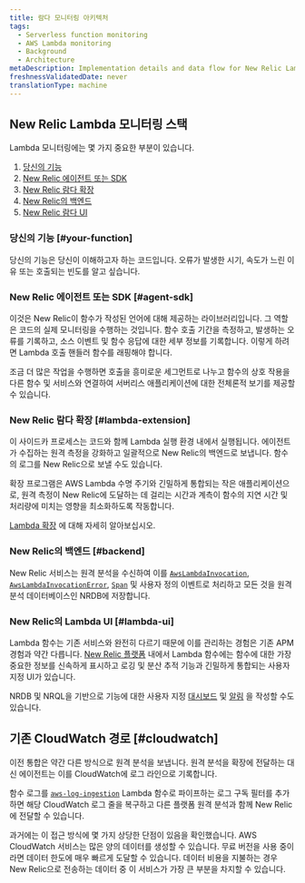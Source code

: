 ```yaml
---
title: 람다 모니터링 아키텍처
tags:
  - Serverless function monitoring
  - AWS Lambda monitoring
  - Background
  - Architecture
metaDescription: Implementation details and data flow for New Relic Lambda monitoring
freshnessValidatedDate: never
translationType: machine
---
```


## New Relic Lambda 모니터링 스택

Lambda 모니터링에는 몇 가지 중요한 부분이 있습니다.

1. [당신의 기능](#your-function)
2. [New Relic 에이전트 또는 SDK](#agent-sdk)
3. [New Relic 람다 확장](#lambda-extension)
4. [New Relic의 백엔드](#backend)
5. [New Relic 람다 UI](#lambda-ui)

### 당신의 기능 [#your-function]

당신의 기능은 당신이 이해하고자 하는 코드입니다. 오류가 발생한 시기, 속도가 느린 이유 또는 호출되는 빈도를 알고 싶습니다.

### New Relic 에이전트 또는 SDK [#agent-sdk]

이것은 New Relic이 함수가 작성된 언어에 대해 제공하는 라이브러리입니다. 그 역할은 코드의 실제 모니터링을 수행하는 것입니다. 함수 호출 기간을 측정하고, 발생하는 오류를 기록하고, 소스 이벤트 및 함수 응답에 대한 세부 정보를 기록합니다. 이렇게 하려면 Lambda 호출 핸들러 함수를 래핑해야 합니다.

조금 더 많은 작업을 수행하면 호출을 흥미로운 세그먼트로 나누고 함수의 상호 작용을 다른 함수 및 서비스와 연결하여 서버리스 애플리케이션에 대한 전체론적 보기를 제공할 수 있습니다.

### New Relic 람다 확장 [#lambda-extension]

이 사이드카 프로세스는 코드와 함께 Lambda 실행 환경 내에서 실행됩니다. 에이전트가 수집하는 원격 측정을 강화하고 일괄적으로 New Relic의 백엔드로 보냅니다. 함수의 로그를 New Relic으로 보낼 수도 있습니다.

확장 프로그램은 AWS Lambda 수명 주기와 긴밀하게 통합되는 작은 애플리케이션으로, 원격 측정이 New Relic에 도달하는 데 걸리는 시간과 계측이 함수의 지연 시간 및 처리량에 미치는 영향을 최소화하도록 작동합니다.

[Lambda 확장](https://github.com/newrelic/newrelic-lambda-extension) 에 대해 자세히 알아보십시오.

### New Relic의 백엔드 [#backend]

New Relic 서비스는 원격 분석을 수신하여 이를 [`AwsLambdaInvocation`](/attribute-dictionary/?event=AwsLambdaInvocation), [`AwsLambdaInvocationError`](/attribute-dictionary/?event=AwsLambdaInvocationError), [`Span`](/attribute-dictionary/?event=Span) 및 사용자 정의 이벤트로 처리하고 모든 것을 원격 분석 데이터베이스인 NRDB에 저장합니다.

### New Relic의 Lambda UI [#lambda-ui]

Lambda 함수는 기존 서비스와 완전히 다르기 때문에 이를 관리하는 경험은 기존 APM 경험과 약간 다릅니다. [New Relic 플랫폼](/docs/new-relic-one/use-new-relic-one/get-started/introduction-new-relic-one/) 내에서 Lambda 함수에는 함수에 대한 가장 중요한 정보를 신속하게 표시하고 로깅 및 분산 추적 기능과 긴밀하게 통합되는 사용자 지정 UI가 있습니다.

NRDB 및 NRQL을 기반으로 기능에 대한 사용자 지정 [대시보드](/docs/query-your-data/explore-query-data/dashboards/introduction-dashboards/) 및 [알림](/docs/alerts-applied-intelligence/new-relic-alerts/learn-alerts/introduction-alerts/) 을 작성할 수도 있습니다.

## 기존 CloudWatch 경로 [#cloudwatch]

이전 통합은 약간 다른 방식으로 원격 분석을 보냅니다. 원격 분석을 확장에 전달하는 대신 에이전트는 이를 CloudWatch에 로그 라인으로 기록합니다.

함수 로그를 [`aws-log-ingestion`](https://github.com/newrelic/aws-log-ingestion) Lambda 함수로 파이프하는 로그 구독 필터를 추가하면 해당 CloudWatch 로그 줄을 복구하고 다른 플랫폼 원격 분석과 함께 New Relic에 전달할 수 있습니다.

과거에는 이 접근 방식에 몇 가지 상당한 단점이 있음을 확인했습니다. AWS CloudWatch 서비스는 많은 양의 데이터를 생성할 수 있습니다. 무료 버전을 사용 중이라면 데이터 한도에 매우 빠르게 도달할 수 있습니다. 데이터 비용을 지불하는 경우 New Relic으로 전송하는 데이터 중 이 서비스가 가장 큰 부분을 차지할 수 있습니다.